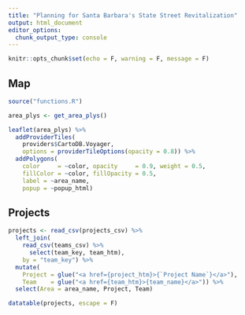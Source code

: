 ```yaml
---
title: "Planning for Santa Barbara's State Street Revitalization"
output: html_document
editor_options: 
  chunk_output_type: console
---
```


```r
knitr::opts_chunk$set(echo = F, warning = F, message = F)
```

## Map

```r
source("functions.R")

area_plys <- get_area_plys()

leaflet(area_plys) %>% 
  addProviderTiles(
    providers$CartoDB.Voyager,
    options = providerTileOptions(opacity = 0.8)) %>% 
  addPolygons(
    color     = ~color, opacity     = 0.9, weight = 0.5,
    fillColor = ~color, fillOpacity = 0.5,
    label = ~area_name,
    popup = ~popup_html)
```

## Projects

```r
projects <- read_csv(projects_csv) %>% 
  left_join(
    read_csv(teams_csv) %>% 
      select(team_key, team_htm),
    by = "team_key") %>% 
  mutate(
    Project = glue("<a href={project_htm}>{`Project Name`}</a>"), 
    Team    = glue("<a href={team_htm}>{team_name}</a>")) %>% 
  select(Area = area_name, Project, Team)

datatable(projects, escape = F)  
```
